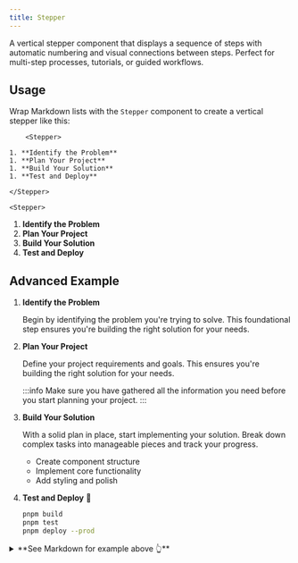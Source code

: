```yaml
---
title: Stepper
---
```


A vertical stepper component that displays a sequence of steps with automatic
numbering and visual connections between steps. Perfect for multi-step
processes, tutorials, or guided workflows.

## Usage

Wrap Markdown lists with the `Stepper` component to create a vertical stepper
like this:

<div className="flex gap-4 sm:items-center sm:flex-row flex-col">
  <div className="flex-1">

<!-- prettier-ignore -->
```tsx
    <Stepper>

1. **Identify the Problem**
1. **Plan Your Project**
1. **Build Your Solution**
1. **Test and Deploy**

</Stepper>
```

  </div>
  <div className="flex-1">

    <Stepper>

1. **Identify the Problem**
1. **Plan Your Project**
1. **Build Your Solution**
1. **Test and Deploy**

</Stepper>
  </div>
</div>

## Advanced Example

<Stepper>

1. **Identify the Problem**

   Begin by identifying the problem you're trying to solve. This foundational
   step ensures you're building the right solution for your needs.

1. **Plan Your Project**

   Define your project requirements and goals. This ensures you're building the
   right solution for your needs.

   :::info Make sure you have gathered all the information you need before you
   start planning your project. :::

1. **Build Your Solution**

   With a solid plan in place, start implementing your solution. Break down
   complex tasks into manageable pieces and track your progress.

   - Create component structure
   - Implement core functionality
   - Add styling and polish

1. **Test and Deploy** 🚀

   ```sh
   pnpm build
   pnpm test
   pnpm deploy --prod
   ```

</Stepper>

<details>
  <summary>**See Markdown for example above 👆**</summary>

<SyntaxHighlight language="mdx" code={`
<Stepper>

1. **Identify the Problem**

   Begin by identifying the problem you're trying to solve. This foundational
   step ensures you're building the right solution for your needs.

1. **Plan Your Project**

   Define your project requirements and goals. This ensures you're building the
   right solution for your needs.

   :::info Make sure you have gathered all the information you need before you
   start planning your project. :::

1. **Build Your Solution**

   With a solid plan in place, start implementing your solution. Break down
   complex tasks into manageable pieces and track your progress.

   - Create component structure
   - Implement core functionality
   - Add styling and polish

1. **Test and Deploy** 🚀

   \`\`\`sh pnpm build pnpm test pnpm deploy --prod \`\`\`

</Stepper>
`.trim()} />

</details>
